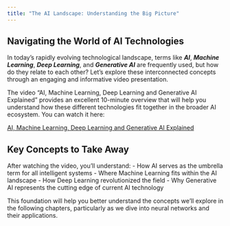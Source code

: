 ```yaml
---
title: "The AI Landscape: Understanding the Big Picture"
---
```


## Navigating the World of AI Technologies

In today's rapidly evolving technological landscape, terms like ***AI***, ***Machine Learning***, ***Deep Learning***, and ***Generative AI*** are frequently used, but how do they relate to each other? Let's explore these interconnected concepts through an engaging and informative video presentation.

The video "AI, Machine Learning, Deep Learning and Generative AI Explained" provides an excellent 10-minute overview that will help you understand how these different technologies fit together in the broader AI ecosystem. You can watch it here:

[AI, Machine Learning, Deep Learning and Generative AI Explained](https://www.youtube.com/watch?v=qYNweeDHiyU)

## Key Concepts to Take Away

After watching the video, you'll understand:
- How AI serves as the umbrella term for all intelligent systems
- Where Machine Learning fits within the AI landscape
- How Deep Learning revolutionized the field
- Why Generative AI represents the cutting edge of current AI technology

This foundation will help you better understand the concepts we'll explore in the following chapters, particularly as we dive into neural networks and their applications.

